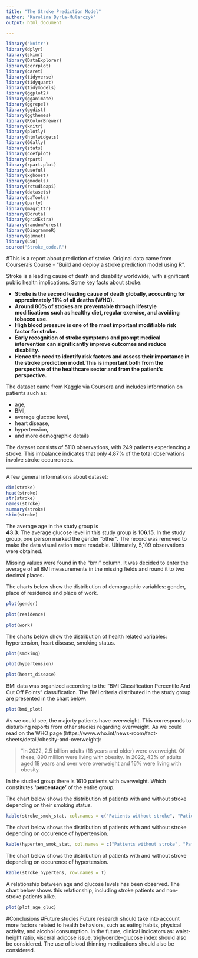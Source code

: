 ```yaml
---
title: "The Stroke Prediction Model"
author: "Karolina Dyrla-Mularczyk"
output: html_document

---
```

```r
library("knitr")
library(dplyr)
library(skimr)
library(DataExplorer)
library(corrplot)
library(caret)
library(tidyverse)
library(tidyquant)
library(tidymodels)
library(ggplot2)
library(gganimate)
library(ggrepel)
library(ggdist)
library(ggthemes)
library(RColorBrewer)
library(knitr)
library(plotly)
library(htmlwidgets)
library(GGally)
library(stats)
library(coefplot)
library(rpart)
library(rpart.plot)
library(useful)
library(xgboost)
library(gmodels)
library(rstudioapi)
library(datasets) 
library(caTools)
library(party)
library(magrittr)
library(Boruta)
library(gridExtra)
library(randomForest)
library(DiagrammeR)
library(glmnet)
library(C50)
source("Stroke_code.R")
```

#This is a report about prediction of stroke. Original data came from Coursera's Course - "Build and deploy a stroke prediction model using R". 

Stroke is a leading cause of death and disability worldwide, with significant public health implications. Some key facts about stroke:

- __Stroke is the second leading cause of death globally, accounting for approximately 11% of all deaths (WHO).__
- __Around 80% of strokes are preventable through lifestyle modifications such as healthy diet, regular exercise, and avoiding tobacco use.__
- __High blood pressure is one of the most important modifiable risk factor for stroke.__
- __Early recognition of stroke symptoms and prompt medical intervention can significantly improve outcomes and reduce disability.__
- __Hence the need to identify risk factors and assess their importance in the stroke prediction model.This is important both from the perspective of the healthcare sector and from the patient's perspective.__

The dataset came from Kaggle via Coursera and includes information on patients such as:

- age,
- BMI,
- average glucose level,
- heart disease,
- hypertension,
- and more demographic details

The dataset consists of 5110 observations, with 249 patients experiencing a stroke. This imbalance indicates that only 4.87% of the total observations involve stroke occurrences.

***

A few general informations about dataset:

```r

dim(stroke) 
head(stroke) 
str(stroke) 
names(stroke)
summary(stroke)
skim(stroke)
```

The average age in the study group is  
__43.3__. 
The average glucose level in this study group is 
__106.15__.
In the study group, one person marked the gender "other". The record was removed to make the data visualization more readable. Ultimately, 5,109 observations were obtained.

Missing values were found in the "bmi" column. It was decided to enter the average of all BMI measurements in the missing fields and round it to two decimal places.

The charts below show the distribution of demographic variables: gender, place of residence and place of work.

```r
plot(gender)
```

```r
plot(residence)
```

```r
plot(work)
```

The charts below show the distribution of health related variables: hypertension, heart disease, smoking status.

```r
plot(smoking)
```

```r
plot(hypertension)
```

```r
plot(heart_disease)
```

BMI data was organized according to the "BMI Classification Percentile And Cut Off Points" classification. The BMI criteria distributed in the study group are presented in the chart below.

```r
plot(bmi_plot)
```

As we could see, the majorty patients have overweight. This corresponds to disturbing reports from other studies regarding overweight. As we could read on the WHO page (https://www.who.int/news-room/fact-sheets/detail/obesity-and-overweight): 

>"In 2022, 2.5 billion adults (18 years and older) were overweight. Of these, 890 million were living with obesity. In 2022, 43% of adults aged 18 years and over were overweight and 16% were living with obesity.

In the studied group there is 1610 patients with overweight. Which constitutes __'percentage'__ of the entire group.

The chart below shows the distribution of patients with and without stroke depending on their smoking status.

```r
kable(stroke_smok_stat, col.names = c("Patients without stroke", "Patients with stroke"))
```
The chart below shows the distribution of patients with and without stroke depending on occurence of hypertension.

```r
kable(hyperten_smok_stat, col.names = c("Patients without stroke", "Patients with stroke"))
```

The chart below shows the distribution of patients with and without stroke depending on occurence of hypertension.

```r
kable(stroke_hypertens, row.names = T)
```

A relationship between age and glucose levels has been observed. The chart below shows this relationship, including stroke patients and non-stroke patients alike.

```r
plot(plot_age_gluc)
```


#Conclusions
#Future studies
Future research should take into account more factors related to health behaviors, such as eating habits, physical activity, and alcohol consumption. In the future, clinical indicators as: waist-height ratio, visceral adipose issue, triglyceride-glucose index should also be considered. The use of blood thinning medications should also be considered. 
